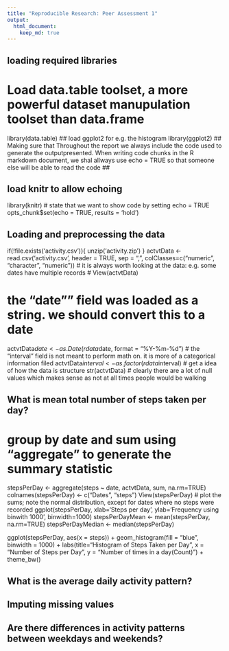 ```yaml
---
title: "Reproducible Research: Peer Assessment 1"
output: 
  html_document:
    keep_md: true
---
```


## loading required libraries
# Load data.table toolset, a more powerful dataset manupulation toolset than data.frame
library(data.table)
## load ggplot2 for e.g. the histogram
library(ggplot2)
## Making sure that Throughout the  report we always include the code  used to generate the outputpresented. When writing code chunks in the R markdown document, we shal allways use echo = TRUE so that someone else will be able to read the code ##

## load knitr to allow echoing 
library(knitr)
# state that we want to show code by setting echo = TRUE
opts_chunk$set(echo = TRUE, results = 'hold')

## Loading and preprocessing the data

if(!file.exists('activity.csv')){
    unzip('activity.zip')
}
actvtData <- read.csv('activity.csv', header = TRUE, sep = ",",
                  colClasses=c("numeric", "character", "numeric"))
# it is always worth looking at the data: e.g. some dates have multiple records
# View(actvtData)

# the "date"" field was loaded as a string. we should convert this to a date
actvtData$date <- as.Date(rdata$date, format = "%Y-%m-%d")
# the "interval" field is not meant to perform math on. it is more of a categorical information filed
actvtData$interval <- as.factor(rdata$interval)
# get a idea of how the data is structure
str(actvtData) 
# clearly there are a lot of null values which makes sense as not at all times people would be walking



## What is mean total number of steps taken per day?
# group by date and sum using "aggregate" to generate the summary statistic

stepsPerDay <- aggregate(steps ~ date, actvtData, sum, na.rm=TRUE)
colnames(stepsPerDay) <- c("Dates", "steps")
View(stepsPerDay)
# plot the sums; note the normal distribution, except for dates where no steps were recorded
ggplot(stepsPerDay, xlab='Steps per day', ylab='Frequency using binwith 1000', binwidth=1000)
stepsPerDayMean <- mean(stepsPerDay, na.rm=TRUE)
stepsPerDayMedian <- median(stepsPerDay)

ggplot(stepsPerDay, aes(x = steps)) + 
    geom_histogram(fill = "blue", binwidth = 1000) + 
    labs(title="Histogram of Steps Taken per Day", 
         x = "Number of Steps per Day", y = "Number of times in a day(Count)") + theme_bw() 
         
## What is the average daily activity pattern?



## Imputing missing values



## Are there differences in activity patterns between weekdays and weekends?

